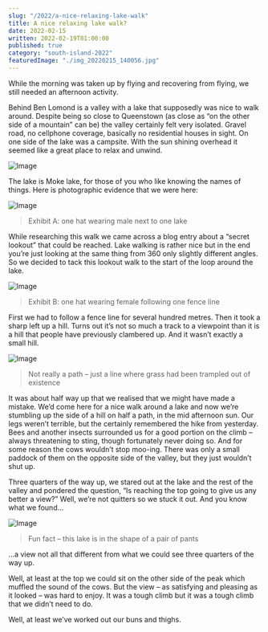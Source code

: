 ```yaml
---
slug: "/2022/a-nice-relaxing-lake-walk"
title: A nice relaxing lake walk?
date: 2022-02-15
written: 2022-02-19T01:00:00
published: true
category: "south-island-2022"
featuredImage: "./img_20220215_140056.jpg"
---
```


While the morning was taken up by flying and recovering from flying, we still needed an afternoon activity.

Behind Ben Lomond is a valley with a lake that supposedly was nice to walk around. Despite being so close to Queenstown (as close as “on the other side of a mountain” can be) the valley certainly felt very isolated. Gravel road, no cellphone coverage, basically no residential houses in sight. On one side of the lake was a campsite. With the sun shining overhead it seemed like a great place to relax and unwind.

![Image](img_20220215_140056.jpg)

The lake is Moke lake, for those of you who like knowing the names of things. Here is photographic evidence that we were here:

![Image](img_20220215_130343.jpg)

> Exhibit A: one hat wearing male next to one lake

While researching this walk we came across a blog entry about a “secret lookout” that could be reached. Lake walking is rather nice but in the end you’re just looking at the same thing from 360 only slightly different angles. So we decided to tack this lookout walk to the start of the loop around the lake.

![Image](img_20220215_125355.jpg)

> Exhibit B: one hat wearing female following one fence line

First we had to follow a fence line for several hundred metres. Then it took a sharp left up a hill. Turns out it’s not so much a track to a viewpoint than it is a hill that people have previously clambered up. And it wasn’t exactly a small hill.

![Image](img_20220215_131914.jpg)

> Not really a path – just a line where grass had been trampled out of existence

It was about half way up that we realised that we might have made a mistake. We’d come here for a nice walk around a lake and now we’re stumbling up the side of a hill on half a path, in the mid afternoon sun. Our legs weren’t terrible, but the certainly remembered the hike from yesterday. Bees and another insects surrounded us for a good portion on the climb – always threatening to sting, though fortunately never doing so. And for some reason the cows wouldn’t stop moo-ing. There was only a small paddock of them on the opposite side of the valley, but they just wouldn’t shut up.

Three quarters of the way up, we stared out at the lake and the rest of the valley and pondered the question, “Is reaching the top going to give us any better a view?” Well, we’re not quitters so we stuck it out. And you know what we found…

![Image](img_20220215_134913.jpg)

> Fun fact – this lake is in the shape of a pair of pants

…a view not all that different from what we could see three quarters of the way up.

Well, at least at the top we could sit on the other side of the peak which muffled the sound of the cows. But the view – as satisfying and pleasing as it looked – was hard to enjoy. It was a tough climb but it was a tough climb that we didn’t need to do.

Well, at least we’ve worked out our buns and thighs.
